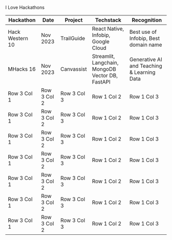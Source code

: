 I Love Hackathons

| Hackathon   | Date  | Project   | Techstack    | Recognition    |
|------------|------------|------------|------------|------------|
| Hack Western 10 | Nov 2023 | TrailGuide | React Native, Infobip, Google Cloud | Best use of Infobip, Best domain name |
| MHacks 16 | Nov 2023 | Canvassist | Streamlit, Langchain, MongoDB Vector DB, FastAPI| Generative AI and Teaching & Learning Data |
| Row 3 Col 1| Row 3 Col 2| Row 3 Col 3| Row 1 Col 2| Row 1 Col 3|
| Row 3 Col 1| Row 3 Col 2| Row 3 Col 3| Row 1 Col 2| Row 1 Col 3|
| Row 3 Col 1| Row 3 Col 2| Row 3 Col 3| Row 1 Col 2| Row 1 Col 3|
| Row 3 Col 1| Row 3 Col 2| Row 3 Col 3| Row 1 Col 2| Row 1 Col 3|
| Row 3 Col 1| Row 3 Col 2| Row 3 Col 3| Row 1 Col 2| Row 1 Col 3|
| Row 3 Col 1| Row 3 Col 2| Row 3 Col 3| Row 1 Col 2| Row 1 Col 3|
| Row 3 Col 1| Row 3 Col 2| Row 3 Col 3| Row 1 Col 2| Row 1 Col 3|
